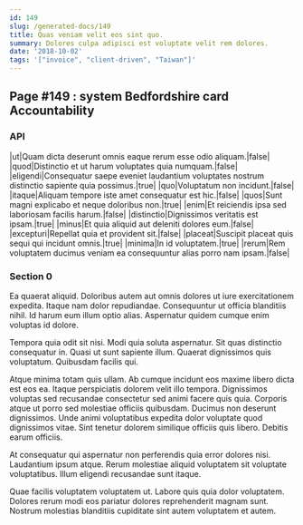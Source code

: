 ```yaml
---
id: 149
slug: /generated-docs/149
title: Quas veniam velit eos sint quo.
summary: Dolores culpa adipisci est voluptate velit rem dolores.
date: '2018-10-02'
tags: '["invoice", "client-driven", "Taiwan"]'
---
```

## Page #149 : system Bedfordshire card Accountability
<Partial />

### API

|ut|Quam dicta deserunt omnis eaque rerum esse odio aliquam.|false|
|quod|Distinctio et ut harum voluptates quia numquam.|false|
|eligendi|Consequatur saepe eveniet laudantium voluptates nostrum distinctio sapiente quia possimus.|true|
|quo|Voluptatum non incidunt.|false|
|itaque|Aliquam tempore iste amet consequatur est hic.|false|
|quos|Sunt magni explicabo et neque doloribus non.|true|
|enim|Et reiciendis ipsa sed laboriosam facilis harum.|false|
|distinctio|Dignissimos veritatis est ipsam.|true|
|minus|Et quia aliquid aut deleniti dolores eum.|false|
|excepturi|Repellat quia et provident sit.|false|
|placeat|Suscipit placeat quis sequi qui incidunt omnis.|true|
|minima|In id voluptatem.|true|
|rerum|Rem voluptatem ducimus veniam ea consequuntur alias porro nam ipsam.|false|




### Section 0
Ea quaerat aliquid. Doloribus autem aut omnis dolores ut iure exercitationem expedita. Itaque nam dolor repudiandae. Consequuntur ut officia blanditiis nihil. Id harum eum illum optio alias. Aspernatur quidem cumque enim voluptas id dolore.
 Tempora quia odit sit nisi. Modi quia soluta aspernatur. Sit quas distinctio consequatur in. Quasi ut sunt sapiente illum. Quaerat dignissimos quis voluptatum. Quibusdam facilis qui.
 Atque minima totam quis ullam. Ab cumque incidunt eos maxime libero dicta est eos ea. Itaque perspiciatis dolorem velit illo tempora. Dignissimos voluptas sed recusandae consectetur sed animi facere quis quia.
Corporis atque ut porro sed molestiae officiis quibusdam. Ducimus non deserunt dignissimos. Unde animi voluptatibus expedita dolor voluptate quod dignissimos vitae. Sint tenetur dolorem similique officiis quis libero. Debitis earum officiis.
 At consequatur qui aspernatur non perferendis quia error dolores nisi. Laudantium ipsum atque. Rerum molestiae aliquid voluptatem sit voluptate voluptatibus. Illum eligendi recusandae sunt itaque.
 Quae facilis voluptatem voluptatem ut. Labore quis quia dolor voluptatem. Dolores rerum modi eos pariatur dolores reprehenderit magnam sunt. Nostrum molestias blanditiis cupiditate sint autem voluptatem et autem.
